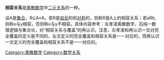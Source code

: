 {{unreferenced|time=2018-12-27T13:58:58+00:00}}
'''相容关系'''是[[离散数学|离散数学]]中[[二元关系|二元关系]]的一种。

设A是[[集合_(數學)|集合]]，R⊆A×A。若R是[[自反关系|自反]]的和[[对称关系|对称]]的，则称R是A上的相容关系；若aRb,则称x与y相容，否则称x与y不相容。具体内容参考：左孝凌离散数学，石纯一数理逻辑与集合论，对“相容关系与覆盖”的再认识。注意，左孝凌和再认识一文对完全覆盖的定义是不同的，左文定义的完全覆盖和相容关系是一一对应的，而再认识一文定义的完全覆盖和相容关系不是一一对应的。

{{數學小作品}}
[[Category:离散数学|Category:离散数学]]
[[Category:数学关系|Category:数学关系]]